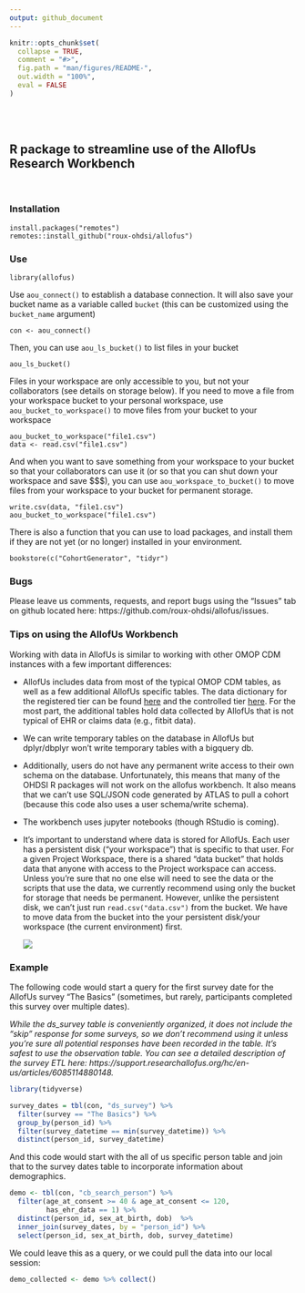 ```yaml
---
output: github_document
---
```


<!-- README.md is generated from README.Rmd. Please edit that file -->

```r
knitr::opts_chunk$set(
  collapse = TRUE,
  comment = "#>",
  fig.path = "man/figures/README-",
  out.width = "100%",
  eval = FALSE
)
```

</br> 
</br> 

## R package to streamline use of the AllofUs Research Workbench 

</br> 

### Installation

```
install.packages("remotes")
remotes::install_github("roux-ohdsi/allofus")
```

### Use

```
library(allofus)
```

Use `aou_connect()` to establish a database connection. It will also
save your bucket name as a variable called `bucket` (this can be customized using the 
`bucket_name` argument)

```
con <- aou_connect()
```

Then, you can use `aou_ls_bucket()` to list files in your bucket

```
aou_ls_bucket()
```

Files in your workspace are only accessible to you, but not your collaborators (see details on storage below). If you need to move a file from your workspace bucket to your personal workspace, use `aou_bucket_to_workspace()` to move files from your bucket to your workspace

```
aou_bucket_to_workspace("file1.csv")
data <- read.csv("file1.csv")
```

And when you want to save something from your workspace to your bucket so that
your collaborators can use it (or so that you can shut down your workspace and save \$\$\$), you can use `aou_workspace_to_bucket()` to move files from your workspace to your bucket for permanent storage.

```
write.csv(data, "file1.csv")
aou_bucket_to_workspace("file1.csv")
```

There is also a function that you can use to load packages, and install them if
they are not yet (or no longer) installed in your environment. 

```
bookstore(c("CohortGenerator", "tidyr")
```

### Bugs

Please leave us comments, requests, and report bugs using the "Issues" tab on github located here: https://github.com/roux-ohdsi/allofus/issues.

### Tips on using the AllofUs Workbench

Working with data in AllofUs is similar to working with other OMOP CDM instances with a few important differences:

-   AllofUs includes data from most of the typical OMOP CDM tables, as well as a few additional AllofUs specific tables. The data dictionary for the registered tier can be found [here](https://docs.google.com/spreadsheets/d/1HNxLGGKCJFWi5dBXiFgu3nZlV6klMLiHVjqANCu03UY/edit#gid=183931508) and the controlled tier [here](https://docs.google.com/spreadsheets/d/1XLVq84LLd0VZMioF2sPwyiaPw3EFp5c8o1CTWGPH-Yc/edit#gid=183931508). For the most part, the additional tables hold data collected by AllofUs that is not typical of EHR or claims data (e.g., fitbit data).

-   We can write temporary tables on the database in AllofUs but dplyr/dbplyr won't write temporary tables with a bigquery db. 

- Additionally, users do not have any permanent write access to their own schema on the database. Unfortunately, this means that many of the OHDSI R packages will not work on the allofus workbench. It also means that we can't use SQL/JSON code generated by ATLAS to pull a cohort (because this code also uses a user schema/write schema).

-   The workbench uses jupyter notebooks (though RStudio is coming).

-   It's important to understand where data is stored for AllofUs. Each user has a persistent disk ("your workspace") that is specific to that user. For a given Project Workspace, there is a shared "data bucket" that holds data that anyone with access to the Project workspace can access. Unless you're sure that no one else will need to see the data or the scripts that use the data, we currently recommend using only the bucket for storage that needs be permanent. However, unlike the persistent disk, we can't just run `read.csv("data.csv")` from the bucket. We have to move data from the bucket into the your persistent disk/your workspace (the current environment) first.

    ![](https://support.researchallofus.org/hc/article_attachments/14431834598036)

### Example

The following code would start a query for the first survey date for the AllofUs survey "The Basics" (sometimes, but rarely, participants completed this survey over multiple dates).

*While the ds_survey table is conveniently organized, it does not include the "skip" response for some surveys, so we don't recommend using it unless you're sure all potential responses have been recorded in the table. It's safest to use the observation table. You can see a detailed description of the survey ETL here: https://support.researchallofus.org/hc/en-us/articles/6085114880148.*

```r
library(tidyverse)

survey_dates = tbl(con, "ds_survey") %>%
  filter(survey == "The Basics") %>%
  group_by(person_id) %>%
  filter(survey_datetime == min(survey_datetime)) %>%
  distinct(person_id, survey_datetime)
```

And this code would start with the all of us specific person table and join that to the survey dates table to incorporate information about demographics.

```r
demo <- tbl(con, "cb_search_person") %>%
  filter(age_at_consent >= 40 & age_at_consent <= 120,
         has_ehr_data == 1) %>%
  distinct(person_id, sex_at_birth, dob)  %>%
  inner_join(survey_dates, by = "person_id") %>%
  select(person_id, sex_at_birth, dob, survey_datetime)
```

We could leave this as a query, or we could pull the data into our local session:

```r
demo_collected <- demo %>% collect()
```
